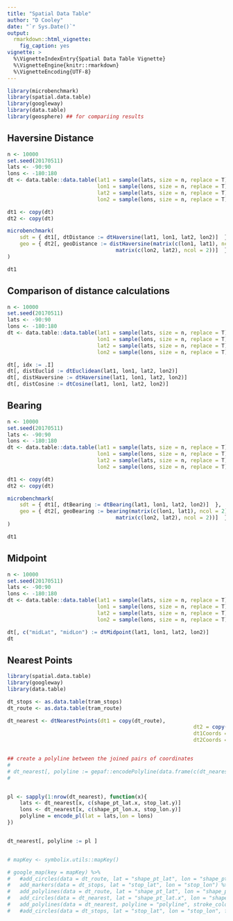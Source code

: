```yaml
---
title: "Spatial Data Table"
author: "D Cooley"
date: "`r Sys.Date()`"
output: 
  rmarkdown::html_vignette:
    fig_caption: yes
vignette: >
  %\VignetteIndexEntry{Spatial Data Table Vignette}
  %\VignetteEngine{knitr::rmarkdown}
  %\VignetteEncoding{UTF-8}
---
```



```r
library(microbenchmark)
library(spatial.data.table)
library(googleway)
library(data.table)
library(geosphere) ## for compariing results

```

## Haversine Distance

```r


n <- 10000
set.seed(20170511)
lats <- -90:90
lons <- -180:180
dt <- data.table::data.table(lat1 = sample(lats, size = n, replace = T),
                             lon1 = sample(lons, size = n, replace = T),
                             lat2 = sample(lats, size = n, replace = T),
                             lon2 = sample(lons, size = n, replace = T))

dt1 <- copy(dt)
dt2 <- copy(dt)

microbenchmark(
	sdt = { dt1[, dtDistance := dtHaversine(lat1, lon1, lat2, lon2)]  },
	geo = { dt2[, geoDistance := distHaversine(matrix(c(lon1, lat1), ncol = 2),
                                   matrix(c(lon2, lat2), ncol = 2))]  }
)

dt1
```


## Comparison of distance calculations

```r
n <- 10000
set.seed(20170511)
lats <- -90:90
lons <- -180:180
dt <- data.table::data.table(lat1 = sample(lats, size = n, replace = T),
                             lon1 = sample(lons, size = n, replace = T),
                             lat2 = sample(lats, size = n, replace = T),
                             lon2 = sample(lons, size = n, replace = T))

dt[, idx := .I]
dt[, distEuclid := dtEuclidean(lat1, lon1, lat2, lon2)]
dt[, distHaversine := dtHaversine(lat1, lon1, lat2, lon2)]
dt[, distCosine := dtCosine(lat1, lon1, lat2, lon2)]

```

## Bearing

```r

n <- 10000
set.seed(20170511)
lats <- -90:90
lons <- -180:180
dt <- data.table::data.table(lat1 = sample(lats, size = n, replace = T),
                             lon1 = sample(lons, size = n, replace = T),
                             lat2 = sample(lats, size = n, replace = T),
                             lon2 = sample(lons, size = n, replace = T))

dt1 <- copy(dt)
dt2 <- copy(dt)

microbenchmark(
	sdt = { dt1[, dtBearing := dtBearing(lat1, lon1, lat2, lon2)]  },
	geo = { dt2[, geoBearing := bearing(matrix(c(lon1, lat1), ncol = 2),
                                   matrix(c(lon2, lat2), ncol = 2))]  }
)

dt1

```

## Midpoint

```r

n <- 10000
set.seed(20170511)
lats <- -90:90
lons <- -180:180
dt <- data.table::data.table(lat1 = sample(lats, size = n, replace = T),
                             lon1 = sample(lons, size = n, replace = T),
                             lat2 = sample(lats, size = n, replace = T),
                             lon2 = sample(lons, size = n, replace = T))

dt[, c("midLat", "midLon") := dtMidpoint(lat1, lon1, lat2, lon2)] 
dt
```


## Nearest Points


```r

library(spatial.data.table)
library(googleway)
library(data.table)

dt_stops <- as.data.table(tram_stops)
dt_route <- as.data.table(tram_route)

dt_nearest <- dtNearestPoints(dt1 = copy(dt_route),
															dt2 = copy(dt_stops),
															dt1Coords = c("shape_pt_lat", "shape_pt_lon"),
															dt2Coords = c("stop_lat","stop_lon"))


## create a polyline between the joined pairs of coordinates
# 
# dt_nearest[, polyline := gepaf::encodePolyline(data.frame(c(dt_nearest[, shape_pt_lat.x], dt_nearest[, stop_lat.y]),
# 																													c(dt_nearest[, shape_pt_lon.x], dt_nearest[, stop_lon.y])))]


pl <- sapply(1:nrow(dt_nearest), function(x){
	lats <- dt_nearest[x, c(shape_pt_lat.x, stop_lat.y)]
	lons <- dt_nearest[x, c(shape_pt_lon.x, stop_lon.y)]
	polyline = encode_pl(lat = lats,lon = lons)
})


dt_nearest[, polyline := pl ]


# mapKey <- symbolix.utils::mapKey()

# google_map(key = mapKey) %>%
# 	#add_circles(data = dt_route, lat = "shape_pt_lat", lon = "shape_pt_lon", fill_colour = "#FF00FF", stroke_weight = 0) %>%
# 	add_markers(data = dt_stops, lat = "stop_lat", lon = "stop_lon") %>%
# 	add_polylines(data = dt_route, lat = "shape_pt_lat", lon = "shape_pt_lon") %>%
# 	add_circles(data = dt_nearest, lat = "shape_pt_lat.x", lon = "shape_pt_lon.x", stroke_weight = 0, radius = 20) %>%
# 	add_polylines(data = dt_nearest, polyline = "polyline", stroke_colour = "#000000")
# 	#add_circles(data = dt_stops, lat = "stop_lat", lon = "stop_lon", fill_colour = "#00FF00", stroke_weight = 0) 


```

